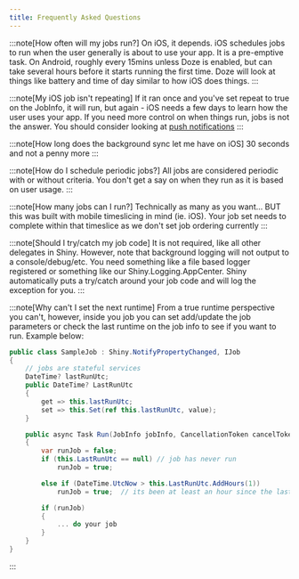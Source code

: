 ```yaml
---
title: Frequently Asked Questions
---
```


:::note[How often will my jobs run?]
On iOS, it depends.  iOS schedules jobs to run when the user generally is about to use your app.  It is a pre-emptive task.  On Android, roughly every 15mins unless Doze is enabled, but can take several hours before it starts running the first time.  Doze will look at things like battery and time of day similar to how iOS does things.
:::

:::note[My iOS job isn't repeating]
If it ran once and you've set repeat to true on the JobInfo, it will run, but again - iOS needs a few days to learn how the user uses your app.  If you need more control on when things run, jobs is not the answer.  You should consider looking at [push notifications](../push/index)
:::

:::note[How long does the background sync let me have on iOS]
30 seconds and not a penny more
:::

:::note[How do I schedule periodic jobs?]
All jobs are considered periodic with or without criteria.  You don't get a say on when they run as it is based on user usage.
:::

:::note[How many jobs can I run?]
Technically as many as you want... BUT this was built with mobile timeslicing in mind (ie. iOS).  Your job set needs to complete within that timeslice as we don't set job ordering currently
:::

:::note[Should I try/catch my job code]
It is not required, like all other delegates in Shiny.  However, note that background logging will not output to a console/debug/etc.  You need something like a file based logger registered or something like our Shiny.Logging.AppCenter.
Shiny automatically puts a try/catch around your job code and will log the exception for you.
:::

:::note[Why can't I set the next runtime]
From a true runtime perspective you can't, however, inside you job you can set add/update the job parameters or check the last runtime on the job info to see if you want to run.  Example below:

```csharp
public class SampleJob : Shiny.NotifyPropertyChanged, IJob
{
    // jobs are stateful services
    DateTime? lastRunUtc;
    public DateTime? LastRunUtc 
    { 
        get => this.lastRunUtc; 
        set => this.Set(ref this.lastRunUtc, value);
    }

    public async Task Run(JobInfo jobInfo, CancellationToken cancelToken)
    {
        var runJob = false;
        if (this.LastRunUtc == null) // job has never run
            runJob = true;

        else if (DateTime.UtcNow > this.LastRunUtc.AddHours(1))
            runJob = true;  // its been at least an hour since the last run

        if (runJob)
        {
            ... do your job
        }
    }
}
```
:::